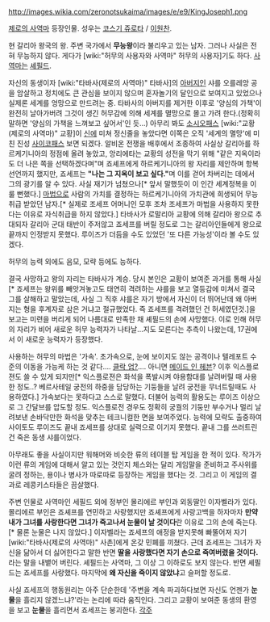 http://images.wikia.com/zeronotsukaima/images/e/e9/KingJoseph1.png

[[제로의 사역마]] 등장인물. 성우는 [[코스기 쥬로타]] / [[이원찬]].

현 갈리아 왕국의 왕. 주변 국가에서 '''무능왕'''이라 불리우고 있는 남자.
그러나 사실은 전혀 무능하지 않다. 게다가 [wiki:"허무의 사용자와 사역마" 허무의 사용자]기도 하다. [[사역마]]는 [[셰필드]].

자신의 동생이자 [wiki:"타바사(제로의 사역마)" 타바사]의 [[아버지]]인 샤를 오를레앙 공을 암살하고 정치에도 큰 관심을 보이지 않으며 혼자놀기의 달인으로 보여지고 있었으나 실제론 세계를 엉망으로 만드려는 중. 타바사의 아버지를 제거한 이후로 '양심의 가책'이 완전히 날아가버려 그것이 생긴 허무감에 의해 세계를 멸망으로 몰고 가려 한다.(정확히 말하면 '양심의 가책을 느껴보고 싶어서'인 듯...) 아무리 봐도 [[소시오패스]] [wiki:"교황(제로의 사역마)" 교황]이 [[신]]에 미쳐 정신줄을 놓았다면 이쪽은 오직 '세계의 멸망'에 미친 진성 [[사이코패스]] 보면 되겠다. 알비온 전쟁을 배후에서 조종하여 사실상 갈리아를 하르케기니아의 정점에 올려 놓았고, 앙리에타는 교황의 성전을 막기 위해 "같은 지옥이라도 더 나은 쪽을 선택하겠다며"며 죠셰프에게 하르케기니아의 왕 자리를 제안하며 항복 선언까지 했지만, 죠세프는  '''"나는 그 지옥이 보고 싶다."'''며  이를 걷어 차버리는 데에서 그의 광기를 알 수 있다. 사실 재기가 넘쳤으나[* 앞서 말했듯이 이 인간 세계정복을 이룰 뻔했다.] [[마법]]으로 사람의 가치를 결정하는 하르케기니아의 가치관에 희생되어 무능 취급 받았던 남자.[* 실제로 조세프 어머니인 모후 조차 조세프가 마법을 사용하지 못한다는 이유로 자식취급을 하지 않았다.] 타바사가 로말리아 교황에 의해 갈리아 왕으로 추대되자 갈리아 군대 태반이 주저않고 죠세프를 버릴 정도로 그는 갈리아인들에게 왕으로 끝까지 인정받지 못했다. 루이즈가 더듬을 수도 있었던 '또 다른 가능성'이라 볼 수도 있겠다.

허무의 능력 외에도 음모, 모략 등에도 능하다. 

결국 사망하고 왕의 자리는 타바사가 계승. 당시 본인은 교황이 보여준 과거를 통해 사실[* 죠세프는 왕위를 빼앗겨놓고도 태연히 격려하는 샤를을 보고 열등감에 미쳐서 결국 그를 살해하고 말았는데, 사실 그 직후 샤를은 자기 방에서 자신이 더 뛰어난데 왜 아버지는 형을 후계자로 삼은 거냐고 절규했었다. 즉 죠세프를 격려했던 건 허세였던것.]을 보고는 미련을 버리게 되어 나름대로 만족한 채 셰필드의 손에 사망했다. 이로 인해 허무의 자리가 비어 새로운 허무 능력자가 나타날...지도 모른다는 추측이 나왔는데, 17권에서 이 새로운 능력자가 등장했다.

사용하는 허무의 마법은 '가속'. 초가속으로, 눈에 보이지도 않는 공격이나 텔레포트 수준의 이동을 가능케 하는 것 같다.... [[클락 업?]].... 아니면 [[메이드 인 헤븐]]? 이후 익스플로젼도 쓸 수 있게 되지만[* 익스플로젼은 화석을 폭발시켜 야용함대를 날려버릴 때 사용한 정도..? 베르사테일 궁전의 하중을 담당하는 기둥들을 날려 궁전을 무너트릴때도 사용하였다.] 가속보다는 못하다고 스스로 말했다. 더불어 능력의 활용도는 루이즈 이상으로 그 간달브를 압도할 정도. 익스플로전 경우도 정확히 궁궐의 기둥만 부수거나 멀리 날려보낸 손바닥만한 화석을 맞추는 테크니컬한 면을 보여주었다. 능력에 모략도 출중하여 사이토도 루이즈도 끝내 죠세프를 상대로 실력으로 이기지 못했다. 끝내 그를 쓰러트린 건 죽은 동생 샤를이었다.  

아무래도 좋을 사실이지만 워해머와 비슷한 류의 테이블 탑 게임을 한 적이 있다. 작가가 이런 류의 게임에 대해서 알고 있는 것인지 체스와는 달리 게임말을 준비하고 주사위를 굴려 정하는, 용이나 병사가 따로따로 등장하는 게임을 했다는 것. 그리고 이 게임의 결과로 레콩키스타들은 끔살했다.

주변 인물로 사역마인 세필드 외에 정부인 몰리에르 부인과 외동딸인 이자벨라가 있다. 몰리에르 부인은 죠셰프를 연민하고 사랑했지만 죠셰프에게 사랑고백을 하자마자 '''만약 내가 그녀를 사랑한다면 그녀가 죽고나서 눈물이 날 것이다'''란 이유로 그의 손에 죽는다.[* 물론 눈물은 나지 않았다.] 이자벨라는 죠세프의 애정을 받지못해 빠뚤어져 자기 [wiki:"타바사(제로의 사역마)" 사촌]에게 온갖 민폐를 끼쳤다. 근데 죠세프는 그녀가 자신을 닮아서 더 싫어한다고 말한 반면 '''딸을 사랑했다면 자기 손으로 죽여버렸을 것이다.'''라는 말을 내뱉어 버린다. 셰필드는 사역마, 그 이상 그 이하로도 보지 않는다. 반면 셰필드는 죠세프를 사랑했다. 마지막에 '''왜 자신을 죽이지 않았냐'''고 슬퍼할 정도로.

사실 죠세프의 행동원리는 아주 단순한데 '주변을 계속 파괴하다보면 자신도 언젠가 '''눈물'''을 흘리지 않겠느냐?'라는 논리에 따라 움직인다. 그리고 교황이 보여준 동생의 환영을 보고 '''눈물'''을 흘리면서 죠세프는 붕괴한다. 
[[각주]]
